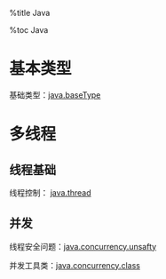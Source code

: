 
%title Java

%toc Java

= 基本类型 =

基础类型：[[java.baseType]]

= 多线程 =

== 线程基础 ==

线程控制： [[java.thread]]

== 并发 ==

线程安全问题：[[java.concurrency.unsafty]]

并发工具类：[[java.concurrency.class]]




